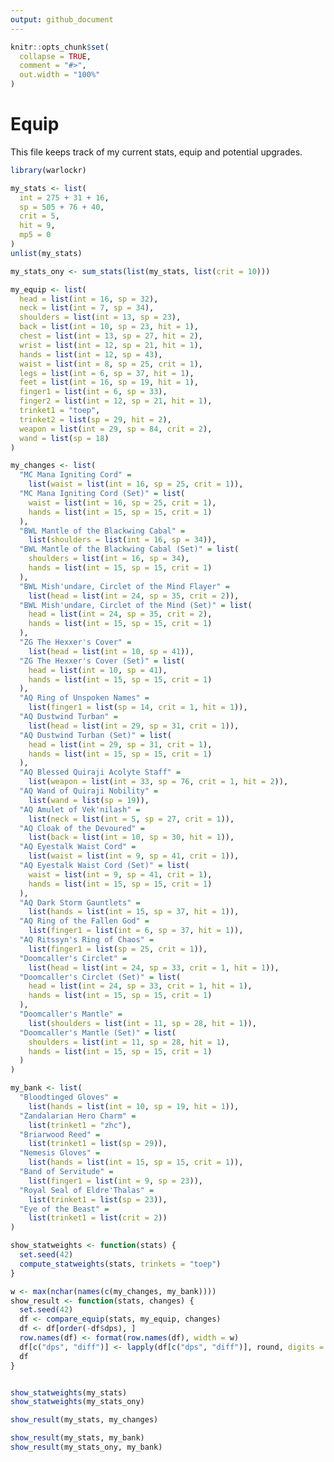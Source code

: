 ```yaml
---
output: github_document
---
```


```r
knitr::opts_chunk$set(
  collapse = TRUE,
  comment = "#>",
  out.width = "100%"
)
```

# Equip

This file keeps track of my current stats, equip and potential upgrades.

```r
library(warlockr)

my_stats <- list(
  int = 275 + 31 + 16,
  sp = 505 + 76 + 40,
  crit = 5,
  hit = 9,
  mp5 = 0
)
unlist(my_stats)

my_stats_ony <- sum_stats(list(my_stats, list(crit = 10)))

my_equip <- list(
  head = list(int = 16, sp = 32),
  neck = list(int = 7, sp = 34),
  shoulders = list(int = 13, sp = 23),
  back = list(int = 10, sp = 23, hit = 1),
  chest = list(int = 13, sp = 27, hit = 2),
  wrist = list(int = 12, sp = 21, hit = 1),
  hands = list(int = 12, sp = 43),
  waist = list(int = 8, sp = 25, crit = 1),
  legs = list(int = 6, sp = 37, hit = 1),
  feet = list(int = 16, sp = 19, hit = 1),
  finger1 = list(int = 6, sp = 33),
  finger2 = list(int = 12, sp = 21, hit = 1),
  trinket1 = "toep",
  trinket2 = list(sp = 29, hit = 2),
  weapon = list(int = 29, sp = 84, crit = 2),
  wand = list(sp = 18)
)

my_changes <- list(
  "MC Mana Igniting Cord" =
    list(waist = list(int = 16, sp = 25, crit = 1)),
  "MC Mana Igniting Cord (Set)" = list(
    waist = list(int = 16, sp = 25, crit = 1),
    hands = list(int = 15, sp = 15, crit = 1)
  ),
  "BWL Mantle of the Blackwing Cabal" =
    list(shoulders = list(int = 16, sp = 34)),
  "BWL Mantle of the Blackwing Cabal (Set)" = list(
    shoulders = list(int = 16, sp = 34),
    hands = list(int = 15, sp = 15, crit = 1)
  ),
  "BWL Mish'undare, Circlet of the Mind Flayer" =
    list(head = list(int = 24, sp = 35, crit = 2)),
  "BWL Mish'undare, Circlet of the Mind (Set)" = list(
    head = list(int = 24, sp = 35, crit = 2),
    hands = list(int = 15, sp = 15, crit = 1)
  ),
  "ZG The Hexxer's Cover" =
    list(head = list(int = 10, sp = 41)),
  "ZG The Hexxer's Cover (Set)" = list(
    head = list(int = 10, sp = 41),
    hands = list(int = 15, sp = 15, crit = 1)
  ),
  "AQ Ring of Unspoken Names" =
    list(finger1 = list(sp = 14, crit = 1, hit = 1)),
  "AQ Dustwind Turban" =
    list(head = list(int = 29, sp = 31, crit = 1)),
  "AQ Dustwind Turban (Set)" = list(
    head = list(int = 29, sp = 31, crit = 1),
    hands = list(int = 15, sp = 15, crit = 1)
  ),
  "AQ Blessed Quiraji Acolyte Staff" =
    list(weapon = list(int = 33, sp = 76, crit = 1, hit = 2)),
  "AQ Wand of Quiraji Nobility" =
    list(wand = list(sp = 19)),
  "AQ Amulet of Vek'nilash" =
    list(neck = list(int = 5, sp = 27, crit = 1)),
  "AQ Cloak of the Devoured" =
    list(back = list(int = 10, sp = 30, hit = 1)),
  "AQ Eyestalk Waist Cord" =
    list(waist = list(int = 9, sp = 41, crit = 1)),
  "AQ Eyestalk Waist Cord (Set)" = list(
    waist = list(int = 9, sp = 41, crit = 1),
    hands = list(int = 15, sp = 15, crit = 1)
  ),
  "AQ Dark Storm Gauntlets" =
    list(hands = list(int = 15, sp = 37, hit = 1)),
  "AQ Ring of the Fallen God" =
    list(finger1 = list(int = 6, sp = 37, hit = 1)),
  "AQ Ritssyn's Ring of Chaos" =
    list(finger1 = list(sp = 25, crit = 1)),
  "Doomcaller's Circlet" =
    list(head = list(int = 24, sp = 33, crit = 1, hit = 1)),
  "Doomcaller's Circlet (Set)" = list(
    head = list(int = 24, sp = 33, crit = 1, hit = 1),
    hands = list(int = 15, sp = 15, crit = 1)
  ),
  "Doomcaller's Mantle" =
    list(shoulders = list(int = 11, sp = 28, hit = 1)),
  "Doomcaller's Mantle (Set)" = list(
    shoulders = list(int = 11, sp = 28, hit = 1),
    hands = list(int = 15, sp = 15, crit = 1)
  )
)

my_bank <- list(
  "Bloodtinged Gloves" =
    list(hands = list(int = 10, sp = 19, hit = 1)),
  "Zandalarian Hero Charm" =
    list(trinket1 = "zhc"),
  "Briarwood Reed" =
    list(trinket1 = list(sp = 29)),
  "Nemesis Gloves" =
    list(hands = list(int = 15, sp = 15, crit = 1)),
  "Band of Servitude" =
    list(finger1 = list(int = 9, sp = 23)),
  "Royal Seal of Eldre'Thalas" =
    list(trinket1 = list(sp = 23)),
  "Eye of the Beast" =
    list(trinket1 = list(crit = 2))
)

show_statweights <- function(stats) {
  set.seed(42)
  compute_statweights(stats, trinkets = "toep")
}

w <- max(nchar(names(c(my_changes, my_bank))))
show_result <- function(stats, changes) {
  set.seed(42)
  df <- compare_equip(stats, my_equip, changes)
  df <- df[order(-df$dps), ]
  row.names(df) <- format(row.names(df), width = w)
  df[c("dps", "diff")] <- lapply(df[c("dps", "diff")], round, digits = 2)
  df
}


show_statweights(my_stats)
show_statweights(my_stats_ony)

show_result(my_stats, my_changes)

show_result(my_stats, my_bank)
show_result(my_stats_ony, my_bank)
```
